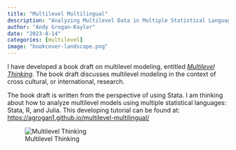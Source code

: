 ```yaml
---
title: "Multilevel Multilingual"
description: "Analyzing Multilevel Data in Multiple Statistical Languages."
author: "Andy Grogan-Kaylor"
date: "2023-8-14"
categories: [multilevel]
image: "bookcover-landscape.png"
---
```


I have developed a book draft on multilevel modeling, entitled [*Multilevel Thinking*](https://agrogan1.github.io/multilevel-thinking/). The book draft discusses multilevel modeling in the context of cross cultural, or international, research. 

The book draft is written from the perspective of using Stata. I am thinking about how to analyze multilevel models using multiple statistical languages: Stata, R, and Julia. This developing tutorial can be found at: [https://agrogan1.github.io/multilevel-multilingual/](https://agrogan1.github.io/multilevel-multilingual/)

![Multilevel Thinking](bookcover.png)



